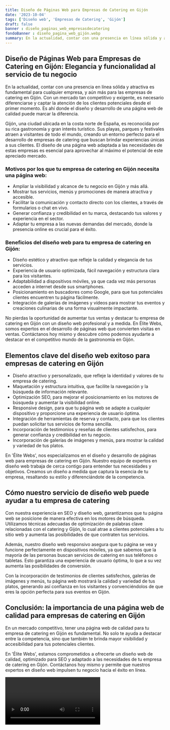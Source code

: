```yaml
---
title: Diseño de Páginas Web para Empresas de Catering en Gijón
date: '2023-10-04'
tags: ['Diseño web', 'Empresas de Catering', 'Gijón']
draft: false
banner : diseño_paginas_web_empresasdecatering
fondoBanner : diseño_pagina_web_gijón.webp
summary: En la actualidad, contar con una presencia en línea sólida y atractiva es fundamental para cualquier empresa, y aún más para las empresas de catering en Gijón. Con un mercado tan competitivo y exigente, es necesario diferenciarse y captar la atención de los clientes potenciales desde el primer momento. Es ahí donde el diseño y desarrollo de una página web de calidad puede marcar la diferencia.
---
```


## Diseño de Páginas Web para Empresas de Catering en Gijón: Elegancia y funcionalidad al servicio de tu negocio

En la actualidad, contar con una presencia en línea sólida y atractiva es fundamental para cualquier empresa, y aún más para las empresas de catering en Gijón. Con un mercado tan competitivo y exigente, es necesario diferenciarse y captar la atención de los clientes potenciales desde el primer momento. Es ahí donde el diseño y desarrollo de una página web de calidad puede marcar la diferencia.

Gijón, una ciudad ubicada en la costa norte de España, es reconocida por su rica gastronomía y gran interés turístico. Sus playas, parques y festivales atraen a visitantes de todo el mundo, creando un entorno perfecto para el desarrollo de empresas de catering que buscan brindar experiencias únicas a sus clientes. El diseño de una página web adaptada a las necesidades de estas empresas es esencial para aprovechar al máximo el potencial de este apreciado mercado.

### Motivos por los que tu empresa de catering en Gijón necesita una página web:

- Ampliar la visibilidad y alcance de tu negocio en Gijón y más allá.
- Mostrar tus servicios, menús y promociones de manera atractiva y accesible.
- Facilitar la comunicación y contacto directo con los clientes, a través de formularios o chat en vivo.
- Generar confianza y credibilidad en tu marca, destacando tus valores y experiencia en el sector.
- Adaptar tu empresa a las nuevas demandas del mercado, donde la presencia online es crucial para el éxito.

### Beneficios del diseño web para tu empresa de catering en Gijón:

- Diseño estético y atractivo que refleje la calidad y elegancia de tus servicios.
- Experiencia de usuario optimizada, fácil navegación y estructura clara para los visitantes.
- Adaptabilidad a dispositivos móviles, ya que cada vez más personas acceden a internet desde sus smartphones.
- Posicionamiento en buscadores como Google, para que tus potenciales clientes encuentren tu página fácilmente.
- Integración de galerías de imágenes y vídeos para mostrar tus eventos y creaciones culinarias de una forma visualmente impactante.

No pierdas la oportunidad de aumentar tus ventas y destacar tu empresa de catering en Gijón con un diseño web profesional y a medida. En Élite Webs, somos expertos en el desarrollo de páginas web que convierten visitas en ventas. Contáctanos hoy mismo y descubre cómo podemos ayudarte a destacar en el competitivo mundo de la gastronomía en Gijón.

<GifSeo />

<Cta />

## Elementos clave del diseño web exitoso para empresas de catering en Gijón

- Diseño atractivo y personalizado, que refleje la identidad y valores de tu empresa de catering.
- Maquetación y estructura intuitiva, que facilite la navegación y la búsqueda de información relevante.
- Optimización SEO, para mejorar el posicionamiento en los motores de búsqueda y aumentar la visibilidad online.
- Responsive design, para que tu página web se adapte a cualquier dispositivo y proporcione una experiencia de usuario óptima.
- Integración de herramientas de reserva y contacto, para que los clientes puedan solicitar tus servicios de forma sencilla.
- Incorporación de testimonios y reseñas de clientes satisfechos, para generar confianza y credibilidad en tu negocio.
- Incorporación de galerías de imágenes y menús, para mostrar la calidad y variedad de tus platos.

En 'Élite Webs', nos especializamos en el diseño y desarrollo de páginas web para empresas de catering en Gijón. Nuestro equipo de expertos en diseño web trabaja de cerca contigo para entender tus necesidades y objetivos. Creamos un diseño a medida que captura la esencia de tu empresa, resaltando su estilo y diferenciándote de la competencia.

## Cómo nuestro servicio de diseño web puede ayudar a tu empresa de catering

Con nuestra experiencia en SEO y diseño web, garantizamos que tu página web se posicione de manera efectiva en los motores de búsqueda. Utilizamos técnicas adecuadas de optimización de palabras clave relacionadas con el catering y Gijón, lo cual atrae a clientes potenciales a tu sitio web y aumenta las posibilidades de que contraten tus servicios.

Además, nuestro diseño web responsivo asegura que tu página se vea y funcione perfectamente en dispositivos móviles, ya que sabemos que la mayoría de las personas buscan servicios de catering en sus teléfonos o tabletas. Esto garantiza una experiencia de usuario óptima, lo que a su vez aumenta las posibilidades de conversión.

Con la incorporación de testimonios de clientes satisfechos, galerías de imágenes y menús, tu página web mostrará la calidad y variedad de tus platos, generando así confianza en los visitantes y convenciéndolos de que eres la opción perfecta para sus eventos en Gijón.

## Conclusión: la importancia de una página web de calidad para empresas de catering en Gijón

En un mercado competitivo, tener una página web de calidad para tu empresa de catering en Gijón es fundamental. No solo te ayuda a destacar entre la competencia, sino que también te brinda mayor visibilidad y accesibilidad para tus potenciales clientes.

En 'Élite Webs', estamos comprometidos a ofrecerte un diseño web de calidad, optimizado para SEO y adaptado a las necesidades de tu empresa de catering en Gijón. Contáctanos hoy mismo y permite que nuestros expertos en diseño web impulsen tu negocio hacia el éxito en línea.

<Video />

<CtaBot job='Empresas de Catering' city='Gijón'/>

<Gmaps query='Gijón+españa+maps' />